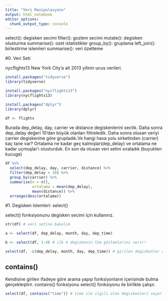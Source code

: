 ```yaml
---
title: "Veri Manipulasyonu"
output: html_notebook
editor_options:
  chunk_output_type: console
---
```


select(): degisken secimi
filter(): gozlem secimi
mutate(): degisken olusturma
summarise(): ozet istatistikler
group_by(): gruplama
left_join(): birlestirme islemleri
summarise(): veri özetleme



#0. Veri Seti

nycflights13 New York City'a ait 2013 yilinin ucus verileri.

```r

install.packages("tidyverse")
library(tidyverse)

install.packages("nycflights13")
library(nycflights13)

install.packages("dplyr")
library(dplyr)

df <- flights
```

Burada dep_delay, day, carrier ve distance degiskenlerini sectik. Daha sonra dep_delay değeri 10'dan büyük olanları filtreledik. Daha sonra olusan veriyi carrier degiskenine göre grupladık.Ve hangi hava yolu sirketinden (carrier) kaç tane var? Ortalama ne kadar geç kalmışlar(dep_delay) ve ortalama ne kadar uçmuşlar'ı olusturduk. En son da olusan veri setini sıraladık (buyukten kucuge)

```r
df %>%
  select(dep_delay, day, carrier, distance) %>%
  filter(dep_delay > 10) %>%
  group_by(carrier) %>%
  summarise(n = n(),
            ortalama = mean(dep_delay),
            mean(distance)) %>%
  arrange(desc(ortalama))

```


#1. Degisken Islemleri: select()

select() fonksiyonunu degisken secimi için kullanırız.

```r

str(df) # veri setine bakalım

a <- select(df, dep_delay, month, day, dep_time)

b <- select(df, 1:4) # ilk 4 degiskenin tüm gözlemlerini verir!

select(df, -c(dep_delay, month, day, dep_time)) # girilen degiskenler dısındaki değişkenleri seçer
```


## contains()

Kendisine girilen ifadeye göre arama yapıp fonksiyonların içerisinde bulma gerçekleştirir. contains() fonksiyonu select() fonksiyonu ile birlikte çalışır.


```r
select(df, contains("time")) # time ile ilgili olan degiskenleri seçer
```





